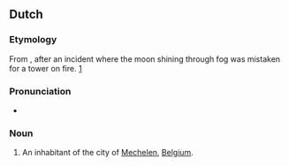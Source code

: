 ==Dutch==

===Etymology===
From {{compound|maan|t1=moon|blusser|t2=extinguisher|lang=nl}}, after an incident where the moon shining through fog was mistaken for a tower on fire. [http://www.trabel.com/mechelen-intro.htm]

===Pronunciation===
* {{hyphenation|Ma|ne|blus|ser|lang=nl}}

===Noun===
{{nl-noun|m|-s|Maneblussertje}}

# {{context|humorous|Belgium|lang=nl}} An inhabitant of the city of [[Mechelen]], [[Belgium]].
{{attention|nl|check caps, gender, inflection}}